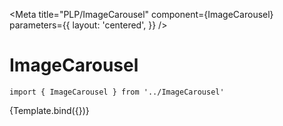 
<Meta
  title="PLP/ImageCarousel"
  component={ImageCarousel}
  parameters={{
    layout: 'centered',
  }}
/>


# ImageCarousel

```
import { ImageCarousel } from '../ImageCarousel'
```

<Canvas>
  <Story
    name="Block"
    args={{
      images: [
        'https://master-7rqtwti-eragxvhtzr4am.us-4.magentosite.cloud/media/catalog/product/l/u/luma-yoga-brick.jpg',
        'https://master-7rqtwti-eragxvhtzr4am.us-4.magentosite.cloud/media/catalog/product/l/u/luma-yoga-brick.jpg',
        'https://master-7rqtwti-eragxvhtzr4am.us-4.magentosite.cloud/media/catalog/product/l/u/luma-yoga-brick.jpg',
      ],
    }}
  >
    {Template.bind({})}
  </Story>
</Canvas>
